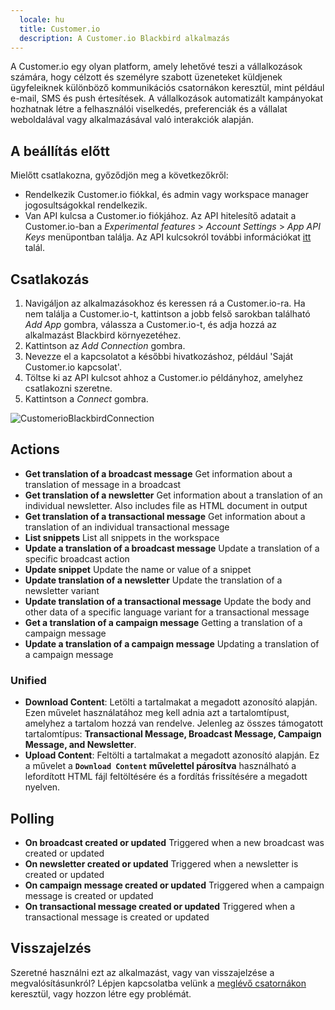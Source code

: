 ```yaml
---
  locale: hu
  title: Customer.io
  description: A Customer.io Blackbird alkalmazás
---
```


<LinkCard title="Megtekintés a Githubon" target="_blank" href="https://github.com/bb-io/Customer.io" icon="github" />

A Customer.io egy olyan platform, amely lehetővé teszi a vállalkozások számára, hogy célzott és személyre szabott üzeneteket küldjenek ügyfeleiknek különböző kommunikációs csatornákon keresztül, mint például e-mail, SMS és push értesítések. A vállalkozások automatizált kampányokat hozhatnak létre a felhasználói viselkedés, preferenciák és a vállalat weboldalával vagy alkalmazásával való interakciók alapján.

## A beállítás előtt

Mielőtt csatlakozna, győződjön meg a következőkről:

- Rendelkezik Customer.io fiókkal, és admin vagy workspace manager jogosultságokkal rendelkezik.
- Van API kulcsa a Customer.io fiókjához. Az API hitelesítő adatait a Customer.io-ban a _Experimental features_ > _Account Settings_ > _App API Keys_ menüpontban találja. Az API kulcsokról további információkat [itt](https://customer.io/docs/accounts-and-workspaces/managing-credentials/) talál.

## Csatlakozás

1. Navigáljon az alkalmazásokhoz és keressen rá a Customer.io-ra. Ha nem találja a Customer.io-t, kattintson a jobb felső sarokban található _Add App_ gombra, válassza a Customer.io-t, és adja hozzá az alkalmazást Blackbird környezetéhez.
2. Kattintson az _Add Connection_ gombra.
3. Nevezze el a kapcsolatot a későbbi hivatkozáshoz, például 'Saját Customer.io kapcsolat'.
4. Töltse ki az API kulcsot ahhoz a Customer.io példányhoz, amelyhez csatlakozni szeretne.
7. Kattintson a _Connect_ gombra.

![CustomerioBlackbirdConnection](https://raw.githubusercontent.com/bb-io/Customer.io/main/image/README/CustomerioBlackbirdConnection.png)

## Actions

- **Get translation of a broadcast message** Get information about a translation of message in a broadcast
- **Get translation of a newsletter** Get information about a translation of an individual newsletter. Also includes file as HTML document in output
- **Get translation of a transactional message** Get information about a translation of an individual transactional message
- **List snippets** List all snippets in the workspace
- **Update a translation of a broadcast message** Update a translation of a specific broadcast action
- **Update snippet** Update the name or value of a snippet
- **Update translation of a newsletter** Update the translation of a newsletter variant
- **Update translation of a transactional message** Update the body and other data of a specific language variant for a transactional message
- **Get a translation of a campaign message** Getting a translation of a campaign message
- **Update a translation of a campaign message** Updating a translation of a campaign message

### Unified
- **Download Content**: Letölti a tartalmakat a megadott azonosító alapján. Ezen művelet használatához meg kell adnia azt a tartalomtípust, amelyhez a tartalom hozzá van rendelve. Jelenleg az összes támogatott tartalomtípus: **Transactional Message, Broadcast Message, Campaign Message, and Newsletter**.
- **Upload Content**: Feltölti a tartalmakat a megadott azonosító alapján. Ez a művelet a **`Download Content` művelettel párosítva** használható a lefordított HTML fájl feltöltésére és a fordítás frissítésére a megadott nyelven.

## Polling 

- **On broadcast created or updated** Triggered when a new broadcast was created or updated
- **On newsletter created or updated** Triggered when a newsletter is created or updated
- **On campaign message created or updated** Triggered when a campaign message is created or updated
- **On transactional message created or updated** Triggered when a transactional message is created or updated


## Visszajelzés

Szeretné használni ezt az alkalmazást, vagy van visszajelzése a megvalósításunkról? Lépjen kapcsolatba velünk a [meglévő csatornákon](https://www.blackbird.io/) keresztül, vagy hozzon létre egy problémát.